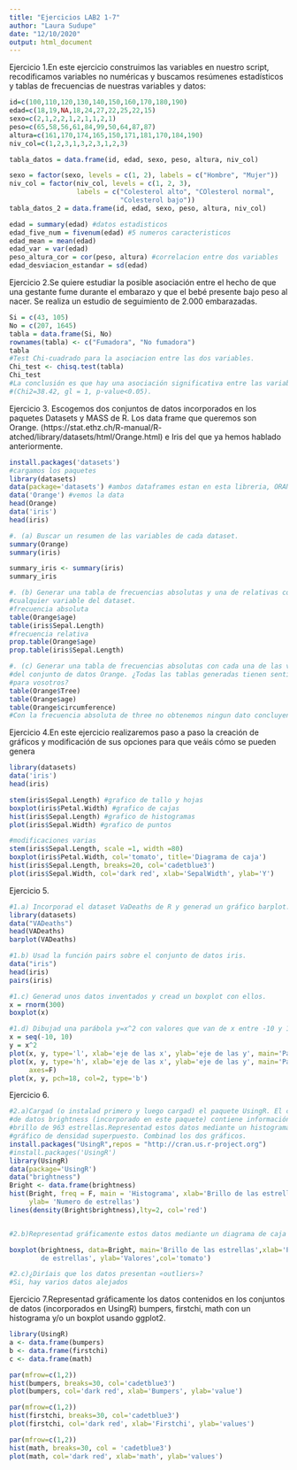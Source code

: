 ```yaml
---
title: "Ejercicios LAB2 1-7"
author: "Laura Sudupe"
date: "12/10/2020"
output: html_document
---
```

Ejercicio 1.En este ejercicio construimos las variables en nuestro script, 
recodificamos variables no numéricas y buscamos resúmenes estadísticos y tablas
de frecuencias de nuestras variables y datos:

```r
id=c(100,110,120,130,140,150,160,170,180,190)
edad=c(18,19,NA,18,24,27,22,25,22,15)
sexo=c(2,1,2,2,1,2,1,1,2,1)
peso=c(65,58,56,61,84,99,50,64,87,87)
altura=c(161,170,174,165,150,171,181,170,184,190)
niv_col=c(1,2,3,1,3,2,3,1,2,3)

tabla_datos = data.frame(id, edad, sexo, peso, altura, niv_col)

sexo = factor(sexo, levels = c(1, 2), labels = c("Hombre", "Mujer"))
niv_col = factor(niv_col, levels = c(1, 2, 3), 
                 labels = c("Colesterol alto", "COlesterol normal",
                            "Colesterol bajo"))
tabla_datos_2 = data.frame(id, edad, sexo, peso, altura, niv_col)

edad = summary(edad) #datos estadisticos
edad_five_num = fivenum(edad) #5 numeros caracteristicos
edad_mean = mean(edad)
edad_var = var(edad)
peso_altura_cor = cor(peso, altura) #correlacion entre dos variables
edad_desviacion_estandar = sd(edad)
```

Ejercicio 2.Se quiere estudiar la posible asociación entre el hecho de que una 
gestante fume durante el embarazo y que el bebé presente bajo peso al nacer. Se 
realiza un estudio de seguimiento de 2.000 embarazadas. 

```r
Si = c(43, 105)
No = c(207, 1645)
tabla = data.frame(Si, No)
rownames(tabla) <- c("Fumadora", "No fumadora")
tabla
#Test Chi-cuadrado para la asociacion entre las dos variables.
Chi_test <- chisq.test(tabla)
Chi_test
#La conclusión es que hay una asociación significativa entre las variables 
#(Chi2=38.42, gl = 1, p-value<0.05).
```

Ejercicio 3. Escogemos dos conjuntos de datos incorporados en los
paquetes Datasets y MASS de R. Los data frame que queremos son Orange.
(https://stat.ethz.ch/R-manual/R- atched/library/datasets/html/Orange.html)
e Iris del que ya hemos hablado anteriormente.

```r

install.packages('datasets')
#cargamos los paquetes
library(datasets)
data(package='datasets') #ambos dataframes estan en esta libreria, ORANGE e IRIS
data('Orange') #vemos la data
head(Orange)
data('iris')
head(iris)

#. (a) Buscar un resumen de las variables de cada dataset.
summary(Orange)
summary(iris)

summary_iris <- summary(iris)
summary_iris

#. (b) Generar una tabla de frecuencias absolutas y una de relativas con
#cualquier variable del dataset.
#frecuencia absoluta
table(Orange$age) 
table(iris$Sepal.Length)
#frecuencia relativa
prop.table(Orange$age)
prop.table(iris$Sepal.Length)

#. (c) Generar una tabla de frecuencias absolutas con cada una de las variables
#del conjunto de datos Orange. ¿Todas las tablas generadas tienen sentido
#para vosotros?
table(Orange$Tree)
table(Orange$age)
table(Orange$circumference)
#Con la frecuencia absoluta de three no obtenemos ningun dato concluyente
```


Ejercicio 4.En este ejercicio realizaremos paso a paso la creación de gráficos
y modificación de sus opciones para que veáis cómo se pueden genera

```r
library(datasets)
data('iris')
head(iris)

stem(iris$Sepal.Length) #grafico de tallo y hojas
boxplot(iris$Petal.Width) #grafico de cajas
hist(iris$Sepal.Length) #grafico de histogramas
plot(iris$Sepal.Width) #grafico de puntos

#modificaciones varias
stem(iris$Sepal.Length, scale =1, width =80) 
boxplot(iris$Petal.Width, col='tomato', title='Diagrama de caja')
hist(iris$Sepal.Length, breaks=20, col='cadetblue3')
plot(iris$Sepal.Width, col='dark red', xlab='SepalWidth', ylab='Y')
```

Ejercicio 5.

```r
#1.a) Incorporad el dataset VaDeaths de R y generad un gráfico barplot.
library(datasets)
data("VADeaths")
head(VADeaths)
barplot(VADeaths)

#1.b) Usad la función pairs sobre el conjunto de datos iris.
data("iris")
head(iris)
pairs(iris)

#1.c) Generad unos datos inventados y cread un boxplot con ellos.
x = rnorm(300)
boxplot(x)

#1.d) Dibujad una parábola y=x^2 con valores que van de x entre -10 y 10.
x = seq(-10, 10)
y = x^2
plot(x, y, type='l', xlab='eje de las x', ylab='eje de las y', main='Parabola')
plot(x, y, type='h', xlab='eje de las x', ylab='eje de las y', main='Parabola',
     axes=F)
plot(x, y, pch=18, col=2, type='b')
```

Ejercicio 6.

```r
#2.a)Cargad (o instalad primero y luego cargad) el paquete UsingR. El conjunto 
#de datos brightness (incorporado en este paquete) contiene información sobre el
#brillo de 963 estrellas.Representad estos datos mediante un histograma y un
#gráfico de densidad superpuesto. Combinad los dos gráficos.
install.packages("UsingR",repos = "http://cran.us.r-project.org")
#install.packages('UsingR')
library(UsingR)
data(package='UsingR')
data("brightness")
Bright <- data.frame(brightness)
hist(Bright, freq = F, main = 'Histograma', xlab='Brillo de las estrellas', 
     ylab= 'Numero de estrellas')
lines(density(Bright$brightness),lty=2, col='red')


#2.b)Representad gráficamente estos datos mediante un diagrama de caja (boxplot)

boxplot(brightness, data=Bright, main='Brillo de las estrellas',xlab='Porcentaje
        de estrellas', ylab='Valores',col='tomato')

#2.c)¿Diríais que los datos presentan «outliers»?
#Si, hay varios datos alejados
```

Ejercicio 7.Representad gráficamente los datos contenidos en los
conjuntos de datos (incorporados en UsingR) bumpers, firstchi, math 
con un histograma y/o un boxplot usando ggplot2.

```r
library(UsingR)
a <- data.frame(bumpers)
b <- data.frame(firstchi)
c <- data.frame(math)

par(mfrow=c(1,2))
hist(bumpers, breaks=30, col='cadetblue3')
plot(bumpers, col='dark red', xlab='Bumpers', ylab='value')

par(mfrow=c(1,2))
hist(firstchi, breaks=30, col='cadetblue3')
plot(firstchi, col='dark red', xlab='Firstchi', ylab='values')

par(mfrow=c(1,2))
hist(math, breaks=30, col = 'cadetblue3')
plot(math, col='dark red', xlab='math', ylab='values')
```





















